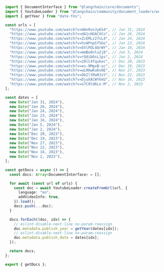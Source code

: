 ```typescript
import { DocumentInterface } from "@langchain/core/documents";
import { YoutubeLoader } from "@langchain/community/document_loaders/web/youtube";
import { getYear } from "date-fns";

const urls = [
  "https://www.youtube.com/watch?v=HAn9vnJy6S4", // Jan 31, 2024
  "https://www.youtube.com/watch?v=dA1cHGACXCo", // Jan 26, 2024
  "https://www.youtube.com/watch?v=ZcEMLz27sL4", // Jan 24, 2024
  "https://www.youtube.com/watch?v=hvAPnpSfSGo", // Jan 23, 2024
  "https://www.youtube.com/watch?v=EhlPDL4QrWY", // Jan 16, 2024
  "https://www.youtube.com/watch?v=mmBo8nlu2j0", // Jan 5, 2024
  "https://www.youtube.com/watch?v=rQdibOsL1ps", // Jan 2, 2024
  "https://www.youtube.com/watch?v=28lC4fqukoc", // Dec 20, 2023
  "https://www.youtube.com/watch?v=es-9MgxB-uc", // Dec 19, 2023
  "https://www.youtube.com/watch?v=wLRHwKuKvOE", // Nov 27, 2023
  "https://www.youtube.com/watch?v=ObIltMaRJvY", // Nov 22, 2023
  "https://www.youtube.com/watch?v=DjuXACWYkkU", // Nov 16, 2023
  "https://www.youtube.com/watch?v=o7C9ld6Ln-M", // Nov 2, 2023
];

const dates = [
  new Date("Jan 31, 2024"),
  new Date("Jan 26, 2024"),
  new Date("Jan 24, 2024"),
  new Date("Jan 23, 2024"),
  new Date("Jan 16, 2024"),
  new Date("Jan 5, 2024"),
  new Date("Jan 2, 2024"),
  new Date("Dec 20, 2023"),
  new Date("Dec 19, 2023"),
  new Date("Nov 27, 2023"),
  new Date("Nov 22, 2023"),
  new Date("Nov 16, 2023"),
  new Date("Nov 2, 2023"),
];

const getDocs = async () => {
  const docs: Array<DocumentInterface> = [];

  for await (const url of urls) {
    const doc = await YoutubeLoader.createFromUrl(url, {
      language: "en",
      addVideoInfo: true,
    }).load();
    docs.push(...doc);
  }

  docs.forEach((doc, idx) => {
    // eslint-disable-next-line no-param-reassign
    doc.metadata.publish_year = getYear(dates[idx]);
    // eslint-disable-next-line no-param-reassign
    doc.metadata.publish_date = dates[idx];
  });

  return docs;
};

export { getDocs };
```
